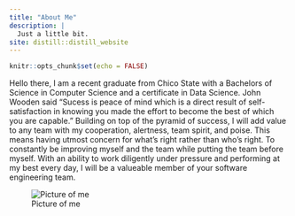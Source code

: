 ```yaml
---
title: "About Me"
description: |
  Just a little bit. 
site: distill::distill_website
---
```


```r
knitr::opts_chunk$set(echo = FALSE)
```

Hello there, I am a recent graduate from Chico State with a Bachelors of Science in Computer Science and a certificate in Data Science. John Wooden said "Sucess is peace of mind which is a direct result of self-satisfaction in knowing you made the effort to become the best of which you are capable." Building on top of the pyramid of success, I will add value to any team with my cooperation, alertness, team spirit, and poise. This means having utmost concern for what's right rather than who's right. To constantly be improving myself and the team while putting the team before myself. With an ability to work diligently under pressure and performing at my best every day, I will be a valueable member of your software engineering team. 

![Picture of me](tommy.jpg)
